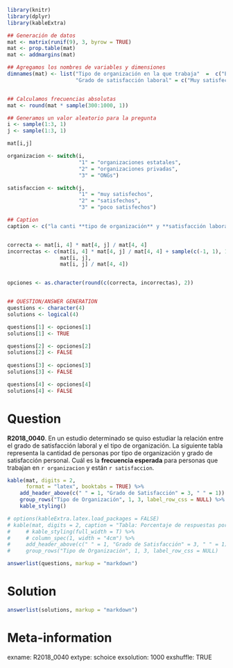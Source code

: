 ```r
library(knitr)
library(dplyr)
library(kableExtra)

## Generación de datos
mat <- matrix(runif(9), 3, byrow = TRUE)
mat <- prop.table(mat)
mat <- addmargins(mat)

## Agregamos los nombres de variables y dimensiones
dimnames(mat) <- list("Tipo de organización en la que trabaja"  =  c("Estatal", "Privada", "ONG", "Total"),
                      "Grado de satisfacción laboral" = c("Muy satisfecho", "Satisfecho", "Poco satisfecho", "Total"))


## Calculamos frecuencias absolutas
mat <- round(mat * sample(300:1000, 1))

## Generamos un valor aleatorio para la pregunta
i <- sample(1:3, 1)
j <- sample(1:3, 1)

mat[i,j]

organizacion <- switch(i,
                       "1" = "organizaciones estatales",
                       "2" = "organizaciones privadas",
                       "3" = "ONGs")

satisfaccion <- switch(j,
                       "1" = "muy satisfechos",
                       "2" = "satisfechos",
                       "3" = "poco satisfechos")

## Caption
caption <- c("la canti **tipo de organización** y **satisfacción laboral**.")


correcta <- mat[i, 4] * mat[4, j] / mat[4, 4]
incorrectas <- c(mat[i, 4] * mat[4, j] / mat[4, 4] + sample(c(-1, 1), 1) * runif(1, 2, 4),
                 mat[i, j],
                 mat[i, j] / mat[4, 4])


opciones <- as.character(round(c(correcta, incorrectas), 2))


## QUESTION/ANSWER GENERATION
questions <- character(4)
solutions <- logical(4)

questions[1] <- opciones[1]
solutions[1] <- TRUE

questions[2] <- opciones[2]
solutions[2] <- FALSE
    
questions[3] <- opciones[3]
solutions[3] <- FALSE

questions[4] <- opciones[4]
solutions[4] <- FALSE
```

Question
========
**R2018_0040**. En un estudio determinado se quiso estudiar la relación entre el grado de satisfacción laboral y el tipo de organización. La siguiente tabla representa la cantidad de personas por tipo de organización y grado de satisfacción personal. Cuál es la **frecuencia esperada** para personas que trabajan en `r organizacion` y están `r satisfaccion`.

```r
kable(mat, digits = 2,
      format = "latex", booktabs = TRUE) %>%
    add_header_above(c(" " = 1, "Grado de Satisfacción" = 3, " " = 1)) %>%
    group_rows("Tipo de Organización", 1, 3, label_row_css = NULL) %>% 
    kable_styling()

# options(kableExtra.latex.load_packages = FALSE)
# kable(mat, digits = 2, caption = "Tabla: Porcentaje de respuestas por tipo de organización relativas al grado de satisfacción laboral", booktabs = TRUE, format = "latex") %>%
#     # kable_styling(full_width = T) %>%
#     # column_spec(1, width = "4cm") %>% 
#     add_header_above(c(" " = 1, "Grado de Satisfacción" = 3, " " = 1)) %>%
#     group_rows("Tipo de Organización", 1, 3, label_row_css = NULL)
```  
  
  

```r
answerlist(questions, markup = "markdown")
```
  
Solution
========

```r
answerlist(solutions, markup = "markdown")
```

Meta-information
================
exname: R2018_0040
extype: schoice
exsolution: 1000
exshuffle: TRUE
